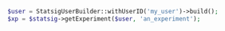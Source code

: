 ```php
$user = StatsigUserBuilder::withUserID('my_user')->build();
$xp = $statsig->getExperiment($user, 'an_experiment');
```